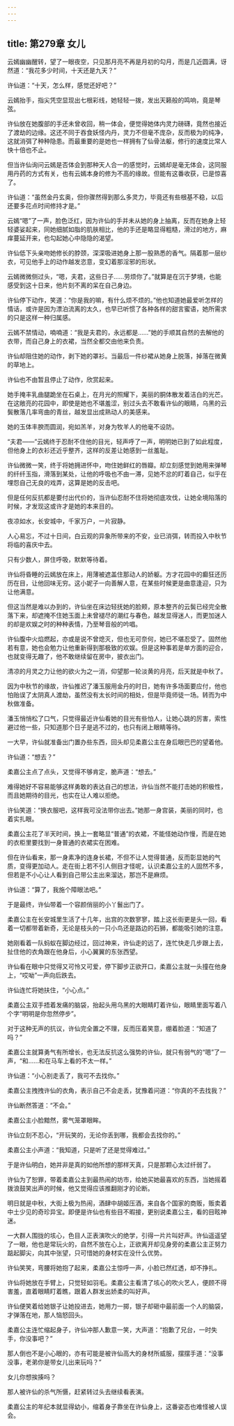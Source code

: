 ```yaml
---
---
---
```

title: 第279章 女儿
---





云嫣幽幽醒转，望了一眼夜空，只见那月亮不再是月初的勾月，而是几近圆满，讶然道：“我花多少时间，十天还是九天？”

许仙道：“十天，怎么样，感觉还好吧？”

云嫣抬手，指尖凭空显现出七根彩线，她轻轻一拨，发出天籁般的鸣响，竟是琴弦。

许仙放在她腹部的手还未曾收回，稍一体会，便觉得她体内灵力磅礴，竟然也接近了渡劫的边缘。这还不同于吞食妖怪内丹，灵力不但毫不庞杂，反而极为的纯净，这就消弭了种种隐患。而最重要的是她也一样拥有了仙骨法躯，修行的速度比常人快十倍也不止。

但当许仙询问云嫣是否体会到那种天人合一的感觉时，云嫣却是毫无体会，这同服用丹药的方式有关，也有云嫣本身的修为不高的缘故。但能有这番收获，已是惊喜了。

许仙道：“虽然金丹玄奥，但你骤然得到那么多灵力，毕竟还有些根基不稳，以后还要多花点时间修持才是。”

云嫣“嗯”了一声，脸色泛红，因为许仙的手并未从她的身上抽离，反而在她身上轻轻婆娑起来，同她细腻如脂的肌肤相比，他的手还是略显得粗糙，滑过的地方，麻痒蔓延开来，也勾起她心中隐隐的渴望。

许仙低下头亲吻她修长的脖颈，深深吸进她身上那一股熟悉的香气。隔着那一层纱衣，可见他手上的动作越发恣意，变幻着那淫邪的形状。

云嫣微微侧过头，“嗯，夫君，这些日子……劳烦你了。”就算是在沉于梦境，也能感受到这十日来，他片刻不离的呆在自己身边。

许仙停下动作，笑道：“你是我的嘛，有什么烦不烦的。”他也知道她最爱听怎样的情话，或许是因为漂泊流离的太久，也早已听惯了各种各样的甜言蜜语，她所需求的只是这样一种归属感。

云嫣不禁情动，喃喃道：“我是夫君的，永远都是……”她的手顺其自然的去解他的衣带，而自己身上的衣裙，当然全都交由他来负责。

许仙却阻住她的动作，剥下她的罩衫。当最后一件纱裙从她身上脱落，掉落在微黄的草地上。

许仙也不由暂且停止了动作，欣赏起来。

她手掩丰乳曲腿跪坐在石桌上，在月光的照耀下，美丽的胴体散发着洁白的光芒。在这敞亮的花园中，即使是她也不堪羞涩，别过头去不敢看许仙的眼睛，乌黑的云鬓散落几率弯曲的青丝，越发显出成熟动人的美感来。

她的玉体丰腴而圆润，宛如羔羊，对身为牧羊人的他毫不设防。

“夫君——”云嫣终于忍耐不住他的目光，轻声呼了一声，明明她已到了如此程度，但他身上的衣衫还近乎整齐，这样的反差让她感到一丝羞耻。

许仙微微一笑，终于将她拥进怀中，吻住她鲜红的唇瓣。却立刻感觉到她用来弹琴的纤纤玉指，滑落到某处，让他的呼吸也不由一滞，见她不忿的盯着自己，似乎在埋怨自己无良的戏弄，这算是她的反击吧。

但是任何反抗都是要付出代价的，当许仙忍耐不住将她彻底攻伐，让她全境陷落的时候，才发现这或许才是她的本来目的。

夜凉如水，长安城中，千家万户，一片寂静。

人心易忘，不过十日间，白云观的异象所带来的不安，业已消弭，转而投入中秋节将临的喜庆中去。

只有少数人，屏住呼吸，默默等待着。

许仙将昏睡的云嫣放在床上，用薄被遮盖住那动人的娇躯。方才花园中的癫狂还历历在目，让他回味无穷。这小妮子一向善解人意，在某些时候更是曲意逢迎，只为让他满意。

但这当然是难以办到的，许仙坐在床边轻抚她的脸颊，原本整齐的云鬓已经完全散落下来，却遮掩不住她玉面上未曾褪尽的潮红与春色，越发显得迷人，而更加迷人的却是欢娱之时的种种表情，乃至琴音般的吟唱。

许仙腹中火焰燃起，亦或是说不曾熄灭，但也无可奈何，她已不堪忍受了。固然他若有意，她也会勉力让他重新得到那极致的欢娱。但是这种事若是单方面的迎合，也就变得无趣了，他不敢继续留在房中，披衣出门。

清凉的月灵之力让他的欲火为之一消，仰望那一轮淡黄的月亮，后天就是中秋了。

因为中秋节的缘故，许仙推迟了潘玉服用金丹的时日，她有许多场面要应付，他也怕贻误了太阴真人渡劫，虽然没有太长时间的相处，但是毕竟师徒一场。转而为中秋做准备。

潘玉悄悄松了口气，只觉得最近许仙看她的目光有些怕人，让她心跳的厉害，索性避过他一些，只知道那个日子是逃不过的，也只有闭上眼睛等待。

一大早，许仙就准备出门置办些东西，回头却见柔嘉公主在身后眼巴巴的望着他。

许仙道：“想去？”

柔嘉公主点了点头，又觉得不够肯定，脆声道：“想去。”

难得她好不容易能够这样勇敢的表达自己的想法，许仙当然不能打击她的积极性，而且她期待的目光，也实在让人难以拒绝。

许仙笑道：“换衣服吧，这样我可没法带你出去。”她那一身宫装，美丽的同时，也着实扎眼。

柔嘉公主花了半天时间，换上一套略显“普通”的衣裙，不能怪她动作慢，而是在她的衣柜里要找到一身普通的衣裙实在困难。

但在许仙看来，那一身素净的连身长裙，不但不让人觉得普通，反而彰显她的气质，变得更加动人。走在街上若不引人侧目才怪呢，认识柔嘉公主的人固然不多，但若是不小心让人看到自己带公主出来溜达，那岂不是麻烦。

许仙道：“算了，我施个障眼法吧。”

于是最终，许仙带着一个容颜俏丽的小丫鬟出门了。

柔嘉公主在长安城里生活了十几年，出宫的次数寥寥，踏上这长街更是头一回，看着一切都带着新奇，无论是枝头的一只小鸟还是路边的石狮，都能吸引她的注意。

她刚看着一队蚂蚁在脚边经过，回过神来，许仙走的远了，连忙快走几步跟上去，扯住他的衣角跟在他身后，小心翼翼的东张西望。

许仙看在眼中只觉得又可怜又可爱，停下脚步正欲开口，柔嘉公主就一头撞在他身上，“哎呦”一声向后跌去。

许仙连忙将她扶住，“小心点。”

柔嘉公主双手捂着发痛的脑袋，抬起头用乌黑的大眼睛盯着许仙，眼睛里面写着八个字“明明是你忽然停步”。

对于这种无声的抗议，许仙完全置之不理，反而压着笑意，绷着脸道：“知道了吗？”

柔嘉公主就算勇气有所增长，也无法反抗这么强势的许仙，就只有弱气的“嗯”了一声，“和……和在马车上看的不太一样。”

许仙道：“小心别走丢了，我可不去找你。”

柔嘉公主拽拽许仙的衣角，表示自己不会走丢，犹豫着问道：“你真的不去找我？”

许仙断然答道：“不会。”

柔嘉公主小脸黯然，雾气笼罩眼眸。

许仙立刻不忍心，“开玩笑的，无论你丢到哪，我都会去找你的。”

柔嘉公主小声道：“我知道，只是听了还是觉得难过。”

于是许仙明白，她并非是真的如他所想的那样天真，只是那颗心太过纤弱了。

许仙为了恕罪，带着柔嘉公主到最热闹的坊市，给她买她最喜欢的东西，当她摇着拨浪鼓笑出声的时候，他又觉得应该推翻刚才的论断。

明日就是中秋，大街上极为热闹，酒肆中胡姬压酒，来自各个国家的商贩，贩卖着中土少见的奇珍异宝。即便是许仙也有些目不暇接，更别说柔嘉公主，看的目眩神迷。

一大群人围拢的垓心，色目人正表演吹火的绝学，引得一片片叫好声。许仙遥遥望了一眼，他也是常玩火的，自然不放在心上，正欲离开却见身旁的柔嘉公主正努力踮起脚尖，向其中张望，只可惜她的身材实在没什么优势。

许仙笑笑，弯腰将她抱了起来，柔嘉公主惊呼一声，小脸已然红透，却不挣扎。

许仙将她放在手臂上，只觉轻如羽毛。柔嘉公主看清了垓心的吹火艺人，便顾不得害羞，直着眼睛盯着瞧，跟着人群发出娇柔的叫好声。

许仙便笑着给她银子让她投进去，她用力一掷，银子却砸中最前面一个人的脑袋，才弹落在地，那人恼怒回头。

柔嘉公主连忙缩起身子，许仙冲那人歉意一笑，大声道：“抱歉了兄台，一时失手，你没事吧？”

那人倒也不是小心眼的，亦有可能是被许仙高大的身材所威服，摆摆手道：“没事没事，老弟你是带女儿出来玩吗？”

女儿你想挨揍吗？

那人被许仙的杀气所慑，赶紧转过头去继续看表演。

柔嘉公主的年纪本就显得幼小，缩着身子靠坐在许仙身上，这番姿态也难怪被人误会。